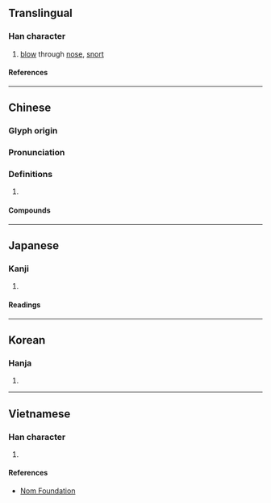 {{character info}}
{{character info|0x2F8F1}}
==Translingual==

===Han character===
{{Han char|rn=76|rad=欠|as=12|asc=11|sn=16|snc=15|four=27282|canj=YCNO,YMNO|ids=⿰虚欠}}

# [[blow]] through [[nose]], [[snort]]

====References====
{{Han ref|kx=0572.110|dkj=16198|dj=0960.110|hdz=32150.010|uh=6B54}}

----

==Chinese==
{{zh-forms}}

===Glyph origin===
{{Han etym}}

===Pronunciation===
{{zh-pron
|m=xū
|c=heoi1
|mc=y
|oc=y
|ma=
|cat=v
}}

===Definitions===
{{zh-hanzi}}

# {{rfdef|zh}}

====Compounds====
{{zh-der|歔欷|欷歔}}

----

==Japanese==

===Kanji===
{{ja-kanji|grade=|rs=欠12}}

# {{rfdef|ja|sort=欠12}}

====Readings====
{{ja-readings
|on=きょ
|kun=すすりなく
}}

----

==Korean==

===Hanja===
{{ko-hanja|허}}

# {{rfdef|ko|sort=欠12}}

----

==Vietnamese==

===Han character===
{{vi-readings|rs=欠12|reading=hư}}

# {{rfdef|vi|sort=欠12}}

====References====
* [http://nomfoundation.org/common/nom_details.php?codepoint=6b54 Nom Foundation]